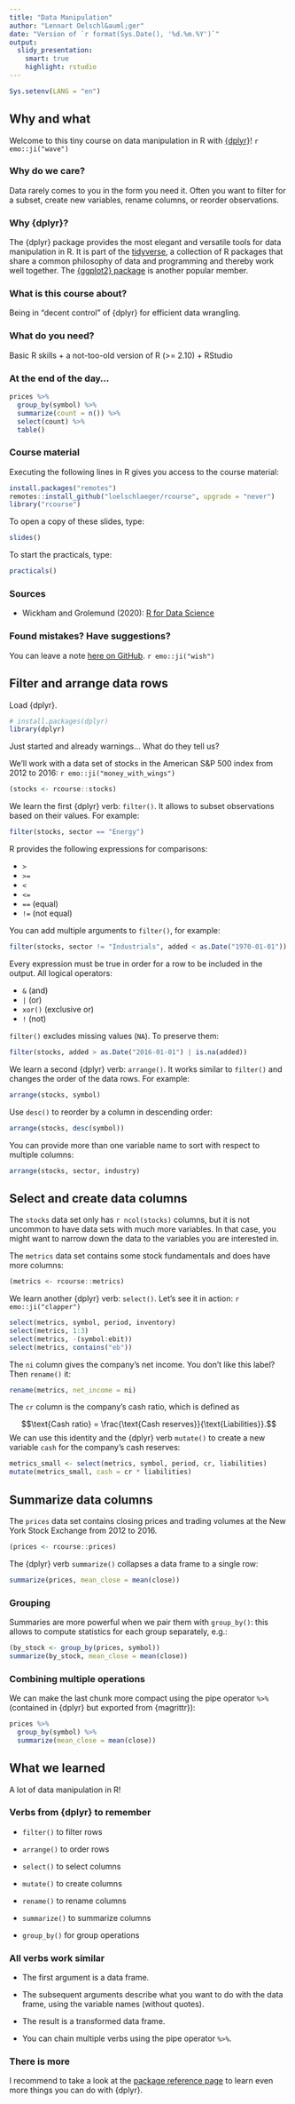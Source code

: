 ```yaml
---
title: "Data Manipulation"
author: "Lennart Oelschl&auml;ger"
date: "Version of `r format(Sys.Date(), '%d.%m.%Y')`"
output: 
  slidy_presentation:
    smart: true
    highlight: rstudio
---
```


```r
Sys.setenv(LANG = "en")
```
  
## Why and what 

Welcome to this tiny course on data manipulation in R with [{dplyr}](https://dplyr.tidyverse.org/)! `r emo::ji("wave")`

### Why do we care?

Data rarely comes to you in the form you need it. Often you want to filter for a subset, create new variables, rename columns, or reorder observations. 

### Why {dplyr}?

The {dplyr} package provides the most elegant and versatile tools for data manipulation in R. It is part of the [tidyverse](https://www.tidyverse.org/), a collection of R packages that share a common philosophy of data and programming and thereby work well together. The [{ggplot2} package](https://ggplot2.tidyverse.org/) is another popular member.

### What is this course about?

Being in "decent control" of {dplyr} for efficient data wrangling.

### What do you need?

Basic R skills + a not-too-old version of R (>= 2.10) + RStudio

### At the end of the day...

```r
prices %>% 
  group_by(symbol) %>% 
  summarize(count = n()) %>%
  select(count) %>%
  table()
```

### Course material

Executing the following lines in R gives you access to the course material:

```r
install.packages("remotes")
remotes::install_github("loelschlaeger/rcourse", upgrade = "never")
library("rcourse")
```

To open a copy of these slides, type:

```r
slides()
```

To start the practicals, type:

```r
practicals()
```

### Sources

- Wickham and Grolemund (2020): [R for Data Science](https://r4ds.had.co.nz/)

### Found mistakes? Have suggestions?

You can leave a note [here on GitHub](https://github.com/loelschlaeger/rcourse/issues/new/choose). `r emo::ji("wish")`

## Filter and arrange data rows

Load {dplyr}.

```r
# install.packages(dplyr)
library(dplyr)
```

Just started and already warnings... What do they tell us?

We'll work with a data set of stocks in the American S&P 500 index from 2012 to 2016: `r emo::ji("money_with_wings")`

```r
(stocks <- rcourse::stocks)
```

We learn the first {dplyr} verb: `filter()`. It allows to subset observations based on their values. For example:

```r
filter(stocks, sector == "Energy")
```

R provides the following expressions for comparisons:

- `>`
- `>=`
- `<`
- `<=`
- `==` (equal)
- `!=` (not equal)

You can add multiple arguments to `filter()`, for example:

```r
filter(stocks, sector != "Industrials", added < as.Date("1970-01-01"))
```

Every expression must be true in order for a row to be included in the output. All logical operators:

- `&` (and)
- `|` (or)
- `xor()` (exclusive or)
- `!` (not)

`filter()` excludes missing values (`NA`). To preserve them:

```r
filter(stocks, added > as.Date("2016-01-01") | is.na(added))
```

We learn a second {dplyr} verb: `arrange()`. It works similar to `filter()` and changes the order of the data rows. For example:

```r
arrange(stocks, symbol)
```

Use `desc()` to reorder by a column in descending order:

```r
arrange(stocks, desc(symbol))
```

You can provide more than one variable name to sort with respect to multiple columns:

```r
arrange(stocks, sector, industry)
```

## Select and create data columns

The `stocks` data set only has `r ncol(stocks)` columns, but it is not uncommon to have data sets with much more variables. In that case, you might want to narrow down the data to the variables you are interested in.

The `metrics` data set contains some stock fundamentals and does have more columns:

```r
(metrics <- rcourse::metrics)
```

We learn another {dplyr} verb: `select()`. Let's see it in action: `r emo::ji("clapper")`

```r
select(metrics, symbol, period, inventory)
select(metrics, 1:3)
select(metrics, -(symbol:ebit))
select(metrics, contains("eb"))
```

The `ni` column gives the company's net income. You don't like this label? Then `rename()` it:

```r
rename(metrics, net_income = ni)
```

The `cr` column is the company's cash ratio, which is defined as

$$\text{Cash ratio} = \frac{\text{Cash reserves}}{\text{Liabilities}}.$$
We can use this identity and the {dplyr} verb `mutate()` to create a new variable `cash` for the company's cash reserves:

```r
metrics_small <- select(metrics, symbol, period, cr, liabilities)
mutate(metrics_small, cash = cr * liabilities)
```

## Summarize data columns

The `prices` data set contains closing prices and trading volumes at the New York Stock Exchange from 2012 to 2016.

```r
(prices <- rcourse::prices)
```

The {dplyr} verb `summarize()` collapses a data frame to a single row:

```r
summarize(prices, mean_close = mean(close))
```

### Grouping

Summaries are more powerful when we pair them with `group_by()`: this allows to compute statistics for each group separately, e.g.:

```r
(by_stock <- group_by(prices, symbol))
summarize(by_stock, mean_close = mean(close))
```

### Combining multiple operations

We can make the last chunk more compact using the pipe operator `%>%` (contained in {dplyr} but exported from {magrittr}):

```r
prices %>%
  group_by(symbol) %>%
  summarize(mean_close = mean(close))
```

## What we learned

A lot of data manipulation in R!

### Verbs from {dplyr} to remember

- `filter()` to	filter rows

- `arrange()` to order rows

- `select()` to	select columns

- `mutate()` to	create columns

- `rename()` to rename columns

- `summarize()` to summarize columns

- `group_by()` for group operations

### All verbs work similar

- The first argument is a data frame.

- The subsequent arguments describe what you want to do with the data frame, using the variable names (without quotes).

- The result is a transformed data frame.

- You can chain multiple verbs using the pipe operator `%>%`.

### There is more

I recommend to take a look at the [package reference page](https://dplyr.tidyverse.org/reference/) to learn even more things you can do with {dplyr}.
